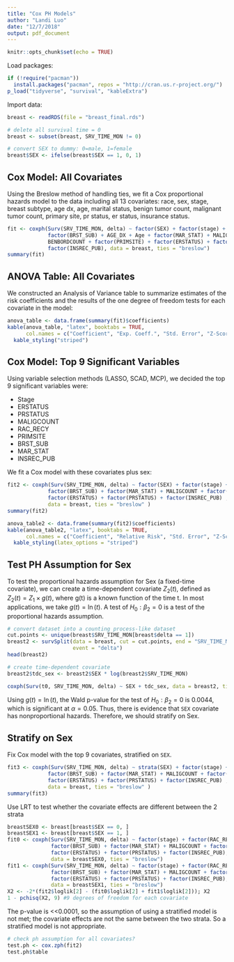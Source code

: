 ```yaml
---
title: "Cox PH Models"
author: "Landi Luo"
date: "12/7/2018"
output: pdf_document
---
```


```r
knitr::opts_chunk$set(echo = TRUE)
```

Load packages:
```r
if (!require("pacman"))  
  install.packages("pacman", repos = "http://cran.us.r-project.org/")
p_load("tidyverse", "survival", "kableExtra")
```

Import data:
```r
breast <- readRDS(file = "breast_final.rds")

# delete all survival time = 0
breast <- subset(breast, SRV_TIME_MON != 0)

# convert SEX to dummy: 0=male, 1=female
breast$SEX <- ifelse(breast$SEX == 1, 0, 1)
```

## Cox Model: All Covariates

Using the Breslow method of handling ties, we fit a Cox proportional hazards model to the data including all 13 covariates: race, sex, stage, breast subtype, age dx, age, marital status, benign tumor count, malignant tumor count, primary site, pr status, er status, insurance status.

```r
fit <- coxph(Surv(SRV_TIME_MON, delta) ~ factor(SEX) + factor(stage) + factor(RAC_RECY) + 
             factor(BRST_SUB) + AGE_DX + Age + factor(MAR_STAT) + MALIGCOUNT + 
             BENBORDCOUNT + factor(PRIMSITE) + factor(ERSTATUS) + factor(PRSTATUS) + 
             factor(INSREC_PUB), data = breast, ties = "breslow")
summary(fit)
```

## ANOVA Table: All Covariates

We constructed an Analysis of Variance table to summarize estimates of the risk coefficients and the results of the one degree of freedom tests for each covariate in the model:
```r
anova_table <- data.frame(summary(fit)$coefficients)
kable(anova_table, "latex", booktabs = TRUE, 
      col.names = c("Coefficient", "Exp. Coeff.", "Std. Error", "Z-Score", "P-Value")) %>%
  kable_styling("striped")
```

## Cox Model: Top 9 Significant Variables
Using variable selection methods (LASSO, SCAD, MCP), we decided the top 9 significant variables were: 

- Stage
- ERSTATUS
- PRSTATUS
- MALIGCOUNT
- RAC_RECY
- PRIMSITE
- BRST_SUB
- MAR_STAT
- INSREC_PUB

We fit a Cox model with these covariates plus sex:
```r
fit2 <- coxph(Surv(SRV_TIME_MON, delta) ~ factor(SEX) + factor(stage) + factor(RAC_RECY) + 
             factor(BRST_SUB) + factor(MAR_STAT) + MALIGCOUNT + factor(PRIMSITE) + 
             factor(ERSTATUS) + factor(PRSTATUS) + factor(INSREC_PUB) , 
             data = breast, ties = "breslow" )
summary(fit2)
```

```r
anova_table2 <- data.frame(summary(fit2)$coefficients)
kable(anova_table2, "latex", booktabs = TRUE,
      col.names = c("Coefficient", "Relative Risk", "Std. Error", "Z-Score", "P-Value")) %>%
  kable_styling(latex_options = "striped")

```


## Test PH Assumption for Sex

To test the proportional hazards assumption for Sex (a fixed-time covariate), we can create a time-dependent covariate $Z_2(t)$, defined as $Z_2(t)=Z_1 \times g(t)$, where g(t) is a known function of the time t. In most applications, we take $g(t)=\ln(t)$. A test of $H_0:\beta_2=0$ is a test of the proportional hazards assumption.
```r
# convert dataset into a counting process-like dataset
cut.points <- unique(breast$SRV_TIME_MON[breast$delta == 1])
breast2 <- survSplit(data = breast, cut = cut.points, end = "SRV_TIME_MON", start = "t0",
                     event = "delta")
head(breast2)

# create time-dependent covariate
breast2$tdc_sex <- breast2$SEX * log(breast2$SRV_TIME_MON)

coxph(Surv(t0, SRV_TIME_MON, delta) ~ SEX + tdc_sex, data = breast2, ties = "breslow")
```

Using $g(t)=\ln(t)$, the Wald p-value for the test of $H_0:\beta_2=0$ is 0.0044, which is significant at $\alpha=0.05$. Thus, there is evidence that `SEX` covariate has nonproportional hazards. Therefore, we should stratify on Sex.

## Stratify on Sex

Fix Cox model with the top 9 covariates, stratified on `SEX`.

```r
fit3 <- coxph(Surv(SRV_TIME_MON, delta) ~ strata(SEX) + factor(stage) + factor(RAC_RECY) + 
             factor(BRST_SUB) + factor(MAR_STAT) + MALIGCOUNT + factor(PRIMSITE) + 
             factor(ERSTATUS) + factor(PRSTATUS) + factor(INSREC_PUB) , 
             data = breast, ties = "breslow" )
summary(fit3)
```

Use LRT to test whether the covariate effects are different between the 2 strata
```r
breastSEX0 <- breast[breast$SEX == 0, ]
breastSEX1 <- breast[breast$SEX == 1, ]
fit0 <- coxph(Surv(SRV_TIME_MON, delta) ~ factor(stage) + factor(RAC_RECY) + 
              factor(BRST_SUB) + factor(MAR_STAT) + MALIGCOUNT + factor(PRIMSITE) + 
              factor(ERSTATUS) + factor(PRSTATUS) + factor(INSREC_PUB), 
              data = breastSEX0, ties = "breslow")
fit1 <- coxph(Surv(SRV_TIME_MON, delta) ~ factor(stage) + factor(RAC_RECY) + 
              factor(BRST_SUB) + factor(MAR_STAT) + MALIGCOUNT + factor(PRIMSITE) + 
              factor(ERSTATUS) + factor(PRSTATUS) + factor(INSREC_PUB), 
              data = breastSEX1, ties = "breslow")
X2 <- -2*(fit2$loglik[2] - (fit0$loglik[2] + fit1$loglik[2])); X2
1 - pchisq(X2, 9) #9 degrees of freedom for each covariate
```

The p-value is <<0.0001, so the assumption of using a stratified model is not met; the covariate effects are not the same between the two strata. So a stratified model is not appropriate.


```r
# check ph assumption for all covariates?
test.ph <- cox.zph(fit2)
test.ph$table
```






